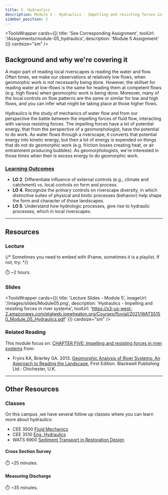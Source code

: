 ```yaml
---
title: 5. Hydraulics
description: Module 5 - Hydraulics - Impelling and resisting forces in river systems
sidebar_position: 5
---
```




<ToolsWrapper
  cards={[{
    title: 'See Corresponding Assignment',
    toolUrl: '/Assignments/module-05_hydraulics',
    description: 'Module 5 Assignment'
  }]}
  cardsize="sm"
/>

## Background and why we're covering it
A major part of reading local riverscapes is reading the water and flow. Often times, we make our observations at relatively low flows, when geomorphic work is not necessarily being done. However, the skillset for reading water at low-flows is the same for reading them at competent flows (e.g. high flows) when geomorphic work is being done. Moreover, many of the local controls on flow patterns are the same or similar for low and high flows, and you can infer what might be taking place at those higher flows.

Hydraulics is the study of mechanics of water flow and from our perspective the battle between the impelling forces of fluid flow, interacting with various resisting forces. The impelling forces have a lot of potential energy, that from the perspective of a geomorphologist, have the potential to do work. As water flows through a riverscape, it converts that potential energy into kinetic energy, but then a lot of energy is expended on things that do not do geomorphic work (e.g. friction losses creating heat, or air entrainment producing bubbles). As geomorphologists, we're interested in those  times when their is excess energy to do geomorphic work. 

### [Learning Outcomes](/syllabus/#course-objectives)

- **LO 2**. Differentiate influence of external controls (e.g., climate and catchment) vs. local controls on form and process. 
- **LO 4**. Recognize the primary controls on riverscape diversity, in which distinctive suites of physical and biotic processes (behavior) help shape the form and character of those landscapes. 
- **LO 5**. Understand how hydrologic processes, give rise to hydraulic processes, which in local riverscapes.


------


## Resources

### Lecture

{/* Sometimes you need to embed with iFrame, sometimes it is a playlist. If not, try:
<Youtube id="A0gm-b6xsog?si=yGpQW8Xb9Gi31MfI" caption="Joe's Module 1 Lecture"/> 
*/}

<YouTubeEmbed videoId="PL0ZiZg4rilzLzW6YCSOAcuXv7k3wNRQvz" />

⏱️ ~2 hours.

### Slides

<ToolsWrapper
  cards={[{
    title: 'Lecture Slides - Module 5',
    imageUrl: '/images/slides/Module05.png',
    description: 'Hydraulics - Impelling and resisting forces in river systems',
    toolUrl: 'https://s3-us-west-2.amazonaws.com/etalweb.joewheaton.org/Courses/fluvial/2021/WATS5150_Module_05_Hydraulics.pdf'
  }]}
  cardsize="sm"
/>


### Related Reading


This module focus on: [CHAPTER FIVE: Impelling and resisting forces in river systems](https://ebookcentral-proquest-com.dist.lib.usu.edu/lib/usu/reader.action?docID=1032536&ppg=81) from:
- Fryirs KA, Brierley GA. 2013. [Geomorphic Analysis of River Systems: An Approach to Reading the Landscape](https://www.wiley.com/en-au/Geomorphic+Analysis+of+River+Systems%3A+An+Approach+to+Reading+the+Landscape-p-9781405192743), First Edition.  Blackwell Publishing Ltd.: Chichester, U.K.



-------
## Other Resources

###  Classes

On this campus ,we have several follow up classes where you can learn more about hydraulics:
- CEE 3500  [Fluid Mechanics](https://catalog.usu.edu/preview_course_nopop.php?catoid=12&coid=88370)
- CEE 3510  [Eng. Hydraulics](https://catalog.usu.edu/preview_course_nopop.php?catoid=12&coid=88371)
- WATS 6900  [Sediment Transport in Restoration Design](https://qcnr.usu.edu/courses/sediment_transport?_ga=2.81523679.997753614.1612541789-2075134736.1603320200)


#### Cross Section Survey
<YouTubeEmbed videoId="0c83YDo01ck" />

⏱️ ~25 minutes.

#### Measuring Discharge

<YouTubeEmbed videoId="dK6b2hmw7Vo" />

⏱️ ~35 minutes.
